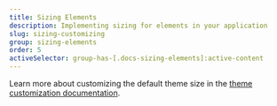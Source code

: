 ```yaml
---
title: Sizing Elements
description: Implementing sizing for elements in your application
slug: sizing-customizing
group: sizing-elements
order: 5
activeSelector: group-has-[.docs-sizing-elements]:active-content
---
```


Learn more about customizing the default theme size in the [theme customization documentation](/docs/getting-started#customization).
